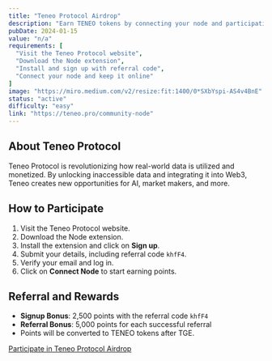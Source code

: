 ```yaml
---
title: "Teneo Protocol Airdrop"
description: "Earn TENEO tokens by connecting your node and participating in the referral program."
pubDate: 2024-01-15
value: "n/a"
requirements: [
  "Visit the Teneo Protocol website",
  "Download the Node extension",
  "Install and sign up with referral code",
  "Connect your node and keep it online"
]
image: "https://miro.medium.com/v2/resize:fit:1400/0*SXbYspi-AS4v4BnE"
status: "active"
difficulty: "easy"
link: "https://teneo.pro/community-node"
---
```


## About Teneo Protocol

Teneo Protocol is revolutionizing how real-world data is utilized and monetized. By unlocking inaccessible data and integrating it into Web3, Teneo creates new opportunities for AI, market makers, and more.

## How to Participate

1. Visit the Teneo Protocol website.
2. Download the Node extension.
3. Install the extension and click on **Sign up**.
4. Submit your details, including referral code `khfF4`.
5. Verify your email and log in.
6. Click on **Connect Node** to start earning points.

## Referral and Rewards

- **Signup Bonus**: 2,500 points with the referral code `khfF4`
- **Referral Bonus**: 5,000 points for each successful referral
- Points will be converted to TENEO tokens after TGE.

[Participate in Teneo Protocol Airdrop](https://teneo.pro/community-node)
